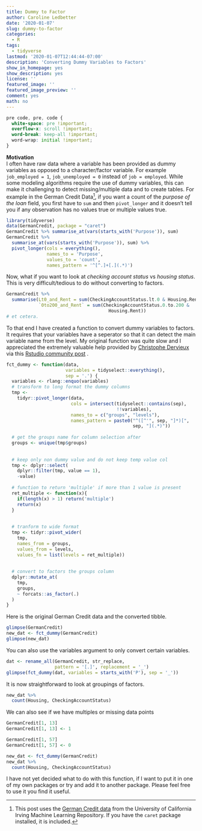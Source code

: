 ```yaml
---
title: Dummy to Factor
author: Caroline Ledbetter
date: '2020-01-07'
slug: dummy-to-factor
categories:
  - R
tags:
  - tidyverse
lastmod: '2020-01-07T12:44:44-07:00'
description: 'Converting Dummy Variables to Factors'
show_in_homepage: yes
show_description: yes
license: ''
featured_image: ''
featured_image_preview: ''
comment: yes
math: no
---
```


```css
pre code, pre, code {
  white-space: pre !important;
  overflow-x: scroll !important;
  word-break: keep-all !important;
  word-wrap: initial !important;
}
```

**Motivation**  
I often have raw data where a variable has been provided as dummy variables 
as opposed to a character/factor variable. For example `job_employed = 1`, 
`job_unemployed = 0` instead of `job = employed`. While some modeling 
algorithms require the use of dummy variables, this can make it challenging 
to detect missing/multiple data and to create tables. For example in the German 
Credit Data[^1], if you want a count of the *purpose of the loan* field, 
you first
have to `sum` and then `pivot_longer` and it doesn't tell you if any 
observation
has no values true or multiple values true.

```r
library(tidyverse)
data(GermanCredit, package = "caret")
GermanCredit %>% summarise_at(vars(starts_with('Purpose')), sum)
GermanCredit %>% 
  summarise_at(vars(starts_with('Purpose')), sum) %>% 
  pivot_longer(cols = everything(), 
               names_to = 'Purpose', 
               values_to = 'count', 
               names_pattern = '^[^.]+[.](.*)')
```

Now, what if you want to look at *checking account status* vs 
*housing status*. This 
is very difficult/tedious to do without converting to factors. 

```r
GermanCredit %>% 
  summarise(Lt0_and_Rent = sum(CheckingAccountStatus.lt.0 & Housing.Rent), 
            `0to200_and_Rent` = sum(CheckingAccountStatus.0.to.200 & 
                                      Housing.Rent))
# et cetera.

```

To that end I have created a function to convert dummy variables to factors. 
It requires that your variables have a seperator so that it can detect the 
main variable name from the level. 
My original function was quite slow and I appreciated the extremely valuable
help provided by 
[Christophe Dervieux](https://community.rstudio.com/u/cderv/summary) via 
this 
[Rstudio community post](https://community.rstudio.com/t/convert-dummy-variables-to-factors/48356)
.

```r
fct_dummy <- function(data, 
                      variables = tidyselect::everything(), 
                      sep = '.') {
  variables <- rlang::enquo(variables)
  # transform to long format the dummy columns
  tmp <- 
    tidyr::pivot_longer(data, 
                        cols = intersect(tidyselect::contains(sep),  
                                         !!variables),
                        names_to = c("groups", "levels"),
                        names_pattern = paste0("^([^'", sep, "]*)[", 
                                               sep, "](.*)"))
  
  # get the groups name for column selection after
  groups <- unique(tmp$groups)
  
  
  # keep only non dummy value and do not keep temp value col
  tmp <- dplyr::select(
    dplyr::filter(tmp, value == 1),
    -value)
  
  # function to return 'multiple' if more than 1 value is present
  ret_multiple <- function(x){
    if(length(x) > 1) return('multiple')
    return(x)
  }
  
  
  # tranform to wide format   
  tmp <- tidyr::pivot_wider(
    tmp,
    names_from = groups, 
    values_from = levels, 
    values_fn = list(levels = ret_multiple))
  
  
  # convert to factors the groups column
  dplyr::mutate_at(
    tmp,
    groups,
    ~ forcats::as_factor(.)
  )
}
```


Here is the original German Credit data and the converted tibble. 
```r
glimpse(GermanCredit)
new_dat <- fct_dummy(GermanCredit)
glimpse(new_dat)

```

You can also use the variables argument to only convert certain variables. 
```r
dat <- rename_all(GermanCredit, str_replace, 
                  pattern = '[.]', replacement = '_')
glimpse(fct_dummy(dat, variables = starts_with('P'), sep = '_'))

```

It is now straightforward to look at groupings of factors. 

```r
new_dat %>% 
  count(Housing, CheckingAccountStatus)
```

We can also see if we have multiples or missing data points
```r
GermanCredit[1, 13]
GermanCredit[1, 13] <- 1
```

```r
GermanCredit[1, 57] 
GermanCredit[1, 57] <- 0
```

```r
new_dat <- fct_dummy(GermanCredit)
new_dat %>% 
  count(Housing, CheckingAccountStatus)
```

I have not yet decided what to do with this function, if I want to put it in 
one of my own packages or try and add it to another package. Please feel free 
to use it you find it useful. 


[^1]: This post uses the 
[German Credit data](http://archive.ics.uci.edu/ml/datasets/Statlog+(German+Credit+Data)) 
from the University of California Irving Machine Learning Repository. If you 
have the `caret` package installed, it is included. 
